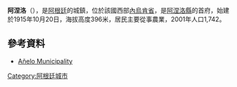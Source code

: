 {{Coord|38|21|N|68|46|E|display=title}}

'''阿涅洛'''（{{lang-es|Añelo}}），是[[阿根廷|阿根廷]]的城鎮，位於該國西部[[內烏肯省|內烏肯省]]，是[[阿涅洛縣|阿涅洛縣]]的首府，始建於1915年10月20日，海拔高度396米，居民主要從事農業，2001年人口1,742。

==參考資料==
*[http://www.neuquén.gov.ar/org/municipalidades/anelo.htm Añelo Municipality]{{dead link|date=十一月 2017 |bot=InternetArchiveBot }}

{{Argentina-geo-stub}}
[[Category:阿根廷城市|Category:阿根廷城市]]